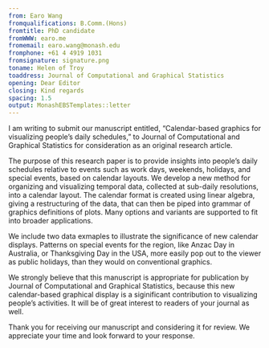 ```yaml
---
from: Earo Wang
fromqualifications: B.Comm.(Hons)
fromtitle: PhD candidate
fromWWW: earo.me
fromemail: earo.wang@monash.edu
fromphone: +61 4 4919 1031
fromsignature: signature.png
toname: Helen of Troy
toaddress: Journal of Computational and Graphical Statistics
opening: Dear Editor
closing: Kind regards
spacing: 1.5
output: MonashEBSTemplates::letter
---
```


I am writing to submit our manuscript entitled, "Calendar-based graphics for visualizing people's daily schedules," to Journal of Computational and Graphical Statistics for consideration as an original research article.

The purpose of this research paper is to provide insights into people's daily schedules relative to events such as work days, weekends, holidays, and special events, based on calendar layouts. We develop a new method for organizing and visualizing temporal data, collected at sub-daily resolutions, into a calendar layout. The calendar format is created using linear algebra, giving a restructuring of the data, that can then be piped into grammar of graphics definitions of plots. Many options and variants are supported to fit into broader applications.

We include two data exmaples to illustrate the significance of new calendar displays. Patterns on special events for the region, like Anzac Day in Australia, or Thanksgiving Day in the USA, more easily pop out to the viewer as public holidays, than they would on conventional graphics.

We strongly believe that this manuscript is appropriate for publication by Journal of Computational and Graphical Statistics, because this new calendar-based graphical display is a siginificant contribution to visualizing people's activities. It will be of great interest to readers of your journal as well.

Thank you for receiving our manuscript and considering it for review. We appreciate your time and look forward to your response.